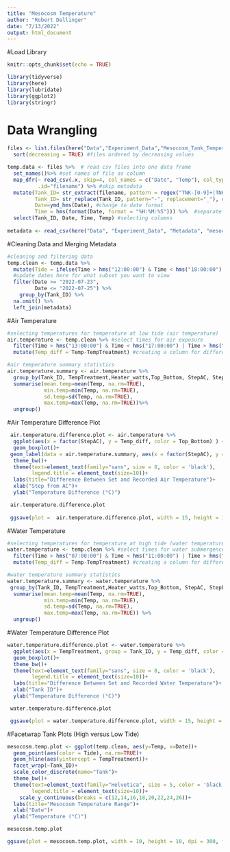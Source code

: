 ```yaml
---
title: "Mesocosm Temperature"
author: "Robert Dellinger"
date: "7/13/2022"
output: html_document
---
```


#Load Library

```r
knitr::opts_chunk$set(echo = TRUE)

library(tidyverse)
library(here)
library(lubridate)
library(ggplot2)
library(stringr)

```

# Data Wrangling

```r

files <- list.files(here("Data","Experiment_Data","Mesocosm_Tank_Temperatures"), pattern = ".csv", full.names = TRUE) %>% 
  sort(decreasing = TRUE) #files ordered by decreasing values

temp.data <- files %>%  # read csv files into one data frame
  set_names()%>% #set names of file as column
  map_dfr(~ read_csv(.x, skip=4, col_names = c("Date", "Temp"), col_types = list(col_character(), col_double())), 
          .id="filename") %>% #skip metadata
  mutate(Tank_ID= str_extract(filename, pattern = regex("TNK-[0-9]+|TNK-[A-Z]{3}")), #string extract from file name
         Tank_ID= str_replace(Tank_ID, pattern="-", replacement="_"), #replace pattern 
         Date=ymd_hms(Date), #change to date format
         Time = hms(format(Date, format = "%H:%M:%S"))) %>%  #separate date and time columns 
  select(Tank_ID, Date, Time, Temp) #selecting columns 
  
metadata <- read_csv(here("Data", "Experiment_Data", "Metadata", "mesocosmmetadata.csv"))

```

#Cleaning Data and Merging Metadata

```r

#cleaning and filtering data
temp.clean <- temp.data %>% 
  mutate(Tide = ifelse(Time > hms("12:00:00") & Time < hms("18:00:00") | Time > hms("00:00:00") & Time < hms("06:00:00"), "Low","High")) %>% #tide column
  #update dates here for what subset you want to view
  filter(Date >= "2022-07-23",
         Date <= "2022-07-25") %>% 
    group_by(Tank_ID) %>% 
  na.omit() %>% 
  left_join(metadata)

```

#Air Temperature

```r

#selecting temperatures for temperature at low tide (air temperature)
air.temperature <- temp.clean %>% #select times for air exposure
  filter(Time > hms("13:00:00") & Time < hms("17:00:00") | Time > hms("01:00:00") & Time < hms("05:00:00")) %>%
  mutate(Temp_diff = Temp-TempTreatment) #creating a column for difference between set and recorded temperatures

#air temperature summary statistics 
air.temperature.summary <- air.temperature %>% 
  group_by(Tank_ID, TempTreatment,Heater_watts,Top_Bottom, StepAC, StepDoor) %>% 
  summarise(mean.temp=mean(Temp, na.rm=TRUE),
            min.temp=min(Temp, na.rm=TRUE),
            sd.temp=sd(Temp, na.rm=TRUE),
            max.temp=max(Temp, na.rm=TRUE))%>%
  ungroup()


```

#Air Temperature Difference Plot

```r

 air.temperature.difference.plot <- air.temperature %>%
  ggplot(aes(x = factor(StepAC), y = Temp_diff, color = Top_Bottom) ) +
  geom_boxplot()+
 geom_label(data = air.temperature.summary, aes(x = factor(StepAC), y = mean.temp, label = Tank_ID))+
  theme_bw()+
  theme(text=element_text(family="sans", size = 8, color = 'black'),
        legend.title = element_text(size=10))+
  labs(title="Difference Between Set and Recorded Air Temperature")+
  xlab("Step from AC")+
  ylab("Temperature Difference (°C)")

 air.temperature.difference.plot 
 
 ggsave(plot =  air.temperature.difference.plot, width = 15, height = 10, dpi = 500, filename = "air.temp.difference.plot.png")

```

#Water Temperature

```r

#selecting temperatures for temperature at high tide (water temperature)
water.temperature <- temp.clean %>% #select times for water submergence
  filter(Time > hms("07:00:00") & Time < hms("11:00:00") | Time > hms("19:00:00") & Time < hms("23:00:00")) %>%
  mutate(Temp_diff = Temp-TempTreatment) #creating a column for difference between set and recorded temperatures

#water temperature summary statistics 
water.temperature.summary <- water.temperature %>% 
 group_by(Tank_ID, TempTreatment,Heater_watts,Top_Bottom, StepAC, StepDoor) %>% 
  summarise(mean.temp=mean(Temp, na.rm=TRUE), 
            min.temp=min(Temp, na.rm=TRUE),
            sd.temp=sd(Temp, na.rm=TRUE),
            max.temp=max(Temp, na.rm=TRUE)) %>%
  ungroup()

```

#Water Temperature Difference Plot

```r

water.temperature.difference.plot <- water.temperature %>%
  ggplot(aes(x = TempTreatment, group = Tank_ID, y = Temp_diff, color = Heater_watts)) +
  geom_boxplot()+
  theme_bw()+
  theme(text=element_text(family="sans", size = 8, color = 'black'),
        legend.title = element_text(size=10))+
  labs(title="Difference Between Set and Recorded Water Temperature")+
  xlab("Tank ID")+
  ylab("Temperature Difference (°C)")

 water.temperature.difference.plot 

 ggsave(plot = water.temperature.difference.plot, width = 15, height = 10, dpi = 500, filename = "water.temperature.difference.plot.png")
```

#Facetwrap Tank Plots (High versus Low Tide)

```r

mesocosm.temp.plot <- ggplot(temp.clean, aes(y=Temp, x=Date))+
  geom_point(aes(color = Tide), na.rm=TRUE)+
  geom_hline(aes(yintercept = TempTreatment))+
  facet_wrap(~Tank_ID)+
  scale_color_discrete(name="Tank")+
  theme_bw()+
  theme(text=element_text(family="Helvetica", size = 5, color = 'black'),
        legend.title = element_text(size=10))+
    scale_y_continuous(breaks = c(12,14,16,18,20,22,24,26))+
  labs(title="Mesocosm Temperature Range")+
  xlab("Date")+
  ylab("Temperature (°C)")

mesocosm.temp.plot

ggsave(plot = mesocosm.temp.plot, width = 10, height = 10, dpi = 300, filename = "mesocosm.temp.plotJuly25.png")



```
